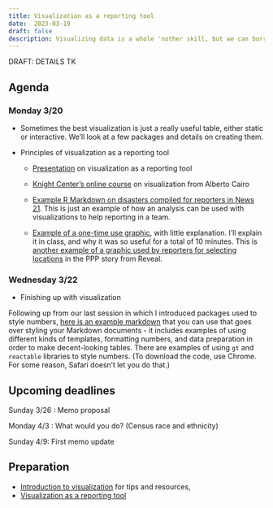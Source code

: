 ```yaml
---
title: Visualization as a reporting tool
date:  2023-03-19
draft: false
description: Visualizing data is a whole 'nother skill, but we can borrow from the design and statistics world to help make our reporting more efficient.  
--- 
```



DRAFT: DETAILS TK


## Agenda

### Monday 3/20

* Sometimes the best visualization is just a really useful table, either static or interactive. We'll look at a few packages and details on creating them. 
* Principles of visualization as a reporting tool 

   - [Presentation](https://docs.google.com/presentation/d/1JV8jIOEKodAc7KNZsr8aFhmv2sKkCHXFeYvVQjcbALE/edit?usp=sharing) on visualization as a reporting tool

   - [Knight Center's online course](https://journalismcourses.org/course/data-visualization-for-storytelling-and-discovery/) on visualization from Alberto Cairo 

   - [Example R Markdown on disasters compiled for reporters in News 21](https://cronkitedata.s3.amazonaws.com/docs/A4-fema-summaries.html). This is just an example of how an analysis can be used with visualizations to help reporting in a team. 

   - [Example of a one-time use graphic](https://cronkitedata.s3.amazonaws.com/docs/county_delinquency.pdf), with little explanation. I'll explain it in class, and why it was so useful for a total of 10 minutes. This is [another example of a graphic used by reporters for selecting locations](https://cronkitedata.s3.amazonaws.com/docs/reveal_metro_area_master.html) in the PPP story from Reveal. 


### Wednesday 3/22

- Finishing up with visualization




Following up from our last session in which I introduced packages used to style numbers, [here is an example markdown](https://rpubs.com/cohensh/833550) that you can use that goes over styling your Markdown documents - it includes examples of using different kinds of templates, formatting numbers, and data preparation in order to make decent-looking tables. There are examples of using `gt` and `reactable` libraries to style numbers. (To download the code, use Chrome. For some reason, Safari doesn't let you do that.) 


## Upcoming deadlines

[Sunday 3/26]{.sked-dates} : Memo proposal

[Monday 4/3]{.sked-dates} : What would you do? (Census race and ethnicity)

[Sunday 4/9]{.sked-dates}: First memo update



## Preparation

- [Introduction to visualization](https://cronkitedata.github.io/djtextbook/viz-intro.html) for tips and resources, 
- [Visualization as a reporting tool](https://cronkitedata.github.io/djtextbook/viz-reporting.html)
